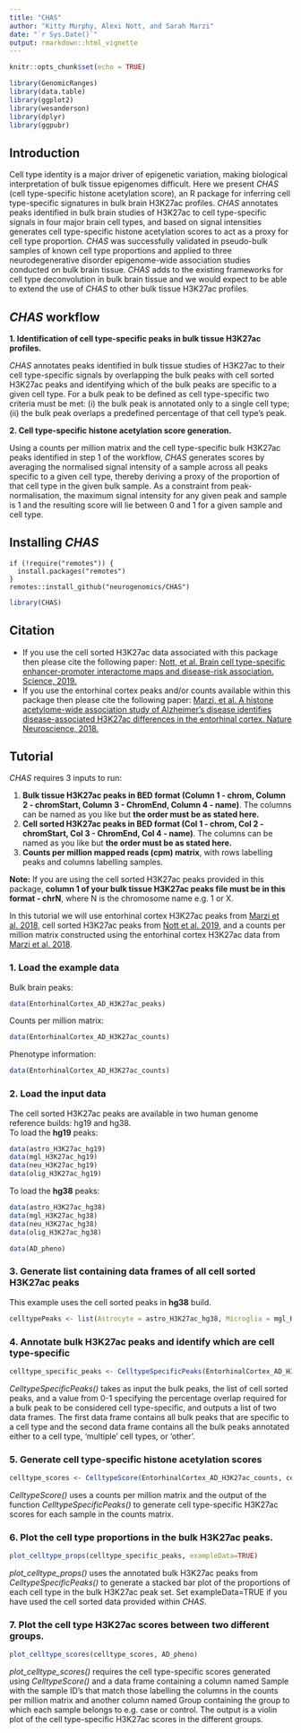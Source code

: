 ```yaml
---
title: "CHAS"
author: "Kitty Murphy, Alexi Nott, and Sarah Marzi"
date: "`r Sys.Date()`"
output: rmarkdown::html_vignette
---
```


```r
knitr::opts_chunk$set(echo = TRUE)

library(GenomicRanges)
library(data.table)
library(ggplot2)
library(wesanderson)
library(dplyr)
library(ggpubr)
```

## Introduction

Cell type identity is a major driver of epigenetic variation, making biological interpretation of bulk tissue epigenomes difficult. Here we present *CHAS* (cell type-specific histone acetylation score), an R package for inferring cell type-specific signatures in bulk brain H3K27ac profiles. *CHAS* annotates peaks identified in bulk brain studies of H3K27ac to cell type-specific signals in four major brain cell types, and based on signal intensities generates cell type-specific histone acetylation scores to act as a proxy for cell type proportion. *CHAS* was successfully validated in pseudo-bulk samples of known cell type proportions and applied to three neurodegenerative disorder epigenome-wide association studies conducted on bulk brain tissue. *CHAS* adds to the existing frameworks for cell type deconvolution in bulk brain tissue and we would expect to be able to extend the use of *CHAS* to other bulk tissue H3K27ac profiles. 

## *CHAS* workflow 

**1. Identification of cell type-specific peaks in bulk tissue H3K27ac profiles.**

*CHAS* annotates peaks identified in bulk tissue studies of H3K27ac to their cell type-specific signals by overlapping the bulk peaks with cell sorted H3K27ac peaks and identifying which of the bulk peaks are specific to a given cell type. For a bulk peak to be defined as cell type-specific two criteria must be met: (i) the bulk peak is annotated only to a single cell type; (ii) the bulk peak overlaps a predefined percentage of that cell type’s peak.

**2. Cell type-specific histone acetylation score generation.**

Using a counts per million matrix and the cell type-specific bulk H3K27ac peaks identified in step 1 of the workflow, *CHAS* generates scores by averaging the normalised signal intensity of a sample across all peaks specific to a given cell type, thereby deriving a proxy of the proportion of that cell type in the given bulk sample. As a constraint from peak-normalisation, the maximum signal intensity for any given peak and sample is 1 and the resulting score will lie between 0 and 1 for a given sample and cell type.

## Installing *CHAS* 

```
if (!require("remotes")) {
  install.packages("remotes")
}
remotes::install_github("neurogenomics/CHAS")
```

```r
library(CHAS)
```

## Citation

* If you use the cell sorted H3K27ac data associated with this package 
then please cite the following paper: 
[Nott, et al. Brain cell type-specific enhancer-promoter interactome maps and disease-risk association. Science, 2019.](https://science.sciencemag.org/content/366/6469/1134.abstract)
* If you use the entorhinal cortex peaks and/or counts available within this package
then please cite the following paper: 
[Marzi, et al. A histone acetylome-wide association study of Alzheimer’s disease identifies disease-associated H3K27ac differences in the entorhinal cortex. Nature Neuroscience, 2018.](https://www.nature.com/articles/s41593-018-0253-7#Sec11)


## Tutorial 

*CHAS* requires 3 inputs to run:

1. **Bulk tissue H3K27ac peaks in BED format (Column 1 - chrom, Column 2 - chromStart, Column 3 - ChromEnd, Column 4 - name)**. The columns can be named as you like but __the order must be as stated here.__ 
2. **Cell sorted H3K27ac peaks in BED format (Col 1 - chrom, Col 2 - chromStart, Col 3 - ChromEnd, Col 4 - name)**. The columns can be named as you like but __the order must be as stated here.__ 
3. **Counts per million mapped reads (cpm) matrix**, with rows labelling peaks and columns labelling samples.

**Note:** If you are using the cell sorted H3K27ac peaks provided in this package, **column 1 of your bulk tissue H3K27ac peaks file must be in this format - chrN**, where N is the chromosome name e.g. 1 or X. 

In this tutorial we will use entorhinal cortex H3K27ac peaks from [Marzi et al. 2018](https://www.nature.com/articles/s41593-018-0253-7), cell sorted H3K27ac peaks from [Nott et al. 2019](https://science.sciencemag.org/content/366/6469/1134.long), and a counts per million matrix constructed using the entorhinal cortex H3K27ac data from [Marzi et al. 2018](https://www.nature.com/articles/s41593-018-0253-7). 

### 1. Load the example data

Bulk brain peaks: 
```r
data(EntorhinalCortex_AD_H3K27ac_peaks)
```

Counts per million matrix: 
```r
data(EntorhinalCortex_AD_H3K27ac_counts)
```

Phenotype information: 
```r
data(EntorhinalCortex_AD_H3K27ac_counts)
```

### 2. Load the input data

<p>The cell sorted H3K27ac peaks are available in two human genome reference builds: hg19 and hg38.<br> 
To load the **hg19** peaks:</p>

```r
data(astro_H3K27ac_hg19)
data(mgl_H3K27ac_hg19)
data(neu_H3K27ac_hg19)
data(olig_H3K27ac_hg19)
```

To load the **hg38** peaks:

```r
data(astro_H3K27ac_hg38)
data(mgl_H3K27ac_hg38)
data(neu_H3K27ac_hg38)
data(olig_H3K27ac_hg38)
```

```r
data(AD_pheno)
```

### 3. Generate list containing data frames of all cell sorted H3K27ac peaks

This example uses the cell sorted peaks in **hg38** build. 

```r
celltypePeaks <- list(Astrocyte = astro_H3K27ac_hg38, Microglia = mgl_H3K27ac_hg38, Neuron = neu_H3K27ac_hg38, Oligodendrocyte = olig_H3K27ac_hg38)
```

### 4. Annotate bulk H3K27ac peaks and identify which are cell type-specific

```r
celltype_specific_peaks <- CelltypeSpecificPeaks(EntorhinalCortex_AD_H3K27ac_peaks, celltypePeaks, 0.5) 
```

*CelltypeSpecificPeaks()* takes as input the bulk peaks, the list of cell sorted peaks, and a value from 0-1 specifying the percentage overlap required for a bulk peak to be considered cell type-specific, and outputs a list of two data frames. The first data frame contains all bulk peaks that are specific to a cell type and the second data frame contains all the bulk peaks annotated either to a cell type, 'multiple' cell types, or 'other'. 

### 5. Generate cell type-specific histone acetylation scores
```r
celltype_scores <- CelltypeScore(EntorhinalCortex_AD_H3K27ac_counts, celltype_specific_peaks) 
```

*CelltypeScore()* uses a counts per million matrix and the output of the function *CelltypeSpecificPeaks()* to generate cell type-specific H3K27ac scores for each sample in the counts matrix. 

### 6. Plot the cell type proportions in the bulk H3K27ac peaks. 

``` r
plot_celltype_props(celltype_specific_peaks, exampleData=TRUE)
```

*plot_celltype_props()* uses the annotated bulk H3K27ac peaks from *CelltypeSpecificPeaks()* to generate a stacked bar plot of the proportions of each cell type in the bulk H3K27ac peak set. Set exampleData=TRUE if you have used the cell sorted data provided within *CHAS*.

### 7. Plot the cell type H3K27ac scores between two different groups.

``` r
plot_celltype_scores(celltype_scores, AD_pheno)
```


*plot_celltype_scores()* requires the cell type-specific scores generated using *CelltypeScore()* and a data frame containing a column named Sample with the sample ID's that match those labelling the columns in the counts per million matrix and another column named Group containing the group to which each sample belongs to e.g. case or control. The output is a violin plot of the cell type-specific H3K27ac scores in the different groups. 

